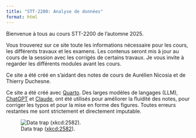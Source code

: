 ```yaml
---
title: "STT-2200: Analyse de données"
format: html
---
```


Bienvenue à tous au cours STT-2200 de l'automne 2025.

Vous trouverez sur ce site toute les informations nécessaire pour les cours, les différents travaux et les examens. Les contenus seront mis à jour au cours de la session avec les corrigés de certains travaux. Je vous invite à regarder les différents modules avant les cours.

Ce site a été créé en s'aidant des notes de cours de Aurélien Nicosia et de Thierry Duchesne.


Ce site a été créé avec [Quarto](https://quarto.org/docs/websites). Des larges modèles de langages (LLM), [ChatGPT](https://chatgpt.com) et [Claude](https://claude.ai/), ont été utilisés pour améliorer la fluidité des notes, pour corriger les typos et pour la mise en forme des figures. Toutes erreurs restantes me sont strictement et directement imputable.


![Data trap ([xkcd:2582](https://xkcd.com/2582/)).](./include/data_trap.png)

